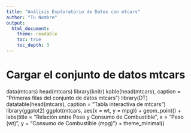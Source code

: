 ```yaml
---
title: "Análisis Exploratorio de Datos con mtcars"
author: "Tu Nombre"
output:
  html_document:
    theme: readable
    toc: true
    toc_depth: 3
---
```


# Cargar el conjunto de datos mtcars
data(mtcars)
head(mtcars)
library(knitr)
kable(head(mtcars), caption = "Primeras filas del conjunto de datos mtcars")
library(DT)
datatable(head(mtcars), caption = "Tabla interactiva de mtcars")
library(ggplot2)
ggplot(mtcars, aes(x = wt, y = mpg)) +
  geom_point() +
  labs(title = "Relación entre Peso y Consumo de Combustible",
       x = "Peso (wt)",
       y = "Consumo de Combustible (mpg)") +
  theme_minimal()
